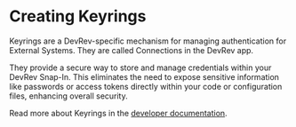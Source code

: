 # Creating Keyrings

Keyrings are a DevRev-specific mechanism for managing authentication for External Systems.
They are called Connections in the DevRev app.

They provide a secure way to store and manage credentials within your DevRev Snap-In.
This eliminates the need to expose sensitive information like passwords
or access tokens directly within your code or configuration files, enhancing overall security.

Read more about Keyrings in the [developer documentation](https://developer.devrev.ai/snapin-development/references/keyrings).
